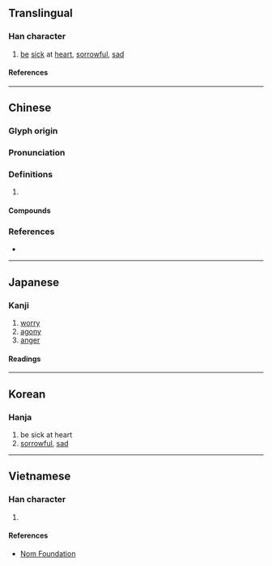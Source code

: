 {{also|懑}}
{{character info}}
==Translingual==

===Han character===
{{Han char|rn=61|rad=心|as=14|sn=18|four=34332|canj=EBP|ids=⿱滿心}}

# [[be]] [[sick]] at [[heart]], [[sorrowful]], [[sad]]

====References====
{{Han ref|kx=0406.450|dkj=11384|dj=0747.410|hdz=42363.180|uh=61E3}}

----

==Chinese==
{{zh-forms|s=懑}}

===Glyph origin===
{{Han etym}}

===Pronunciation===
{{zh-pron
|m=mèn
|c=mun5,mun6
|w=3men
|mc=y
|oc=y
|cat=
}}

===Definitions===
{{zh-hanzi}}

# {{rfdef|zh}}

====Compounds====
{{zh-der|中懣之症|他懣|忿懣|怨懣|憤懣|懣懣|懣然|煩懣}}

===References===
* {{R:yue:Hanzi}}

----

==Japanese==
{{ja-kanji forms|𢡛|懣}}

===Kanji===
{{ja-kanji|grade=|rs=心14}}

# [[worry]]
# [[agony]]
# [[anger]]

====Readings====
{{ja-readings
|goon=まん, もん
|kanon=ばん, ぼん
|kun=もだ-える
}}

----

==Korean==

===Hanja===
{{ko-hanja|문}}

# be sick at heart
# [[sorrowful]], [[sad]]

----

==Vietnamese==

===Han character===
{{vi-readings|rs=心14|reading=muộn}}

# {{rfdef|vi|sort=心14}}

====References====
* [http://nomfoundation.org/common/nom_details.php?codepoint=61e3 Nom Foundation]